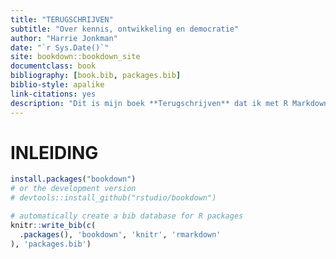 ```yaml
--- 
title: "TERUGSCHRIJVEN"
subtitle: "Over kennis, ontwikkeling en democratie" 
author: "Harrie Jonkman"
date: "`r Sys.Date()`"
site: bookdown::bookdown_site
documentclass: book
bibliography: [book.bib, packages.bib]
biblio-style: apalike
link-citations: yes
description: "Dit is mijn boek **Terugschrijven** dat ik met R Markdown en **bookdown** (https://github.com/rstudio/bookdown) zal publiceren. Dit is een bewerking van mijn blog Terugschrijven dat je op mijn website kunt vinden https://www.harriejonkman.nl."
---
```


# INLEIDING {-}


```r
install.packages("bookdown")
# or the development version
# devtools::install_github("rstudio/bookdown")
```


```r
# automatically create a bib database for R packages
knitr::write_bib(c(
  .packages(), 'bookdown', 'knitr', 'rmarkdown'
), 'packages.bib')
```
